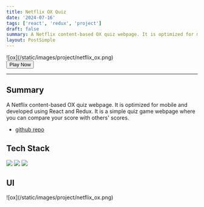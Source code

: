 ```yaml
---
title: Netflix OX Quiz
date: '2024-07-16'
tags: ['react', 'redux', 'project']
draft: false
summary: A Netflix content-based OX quiz webpage. It is optimized for mobile and developed using React and Redux. It is a simple quiz game webpage where you can compare your score with others' scores.
layout: PostSimple
---
```


<div className="-mx-2 flex flex-wrap overflow-hidden xl:-mx-2">
  ![ox](/static/images/project/netflix_ox.png)
</div>
<div className="flex justify-center">
  <a href="https://oxquiz.netlify.app/" target="_blank" className="no-underline">
    <button className="flex h-[50px] w-[90px] items-center justify-center rounded-lg border border-primary-500 hover:border-primary-600">
      Play Now
    </button>
  </a>
</div>

<hr />

## Summary

A Netflix content-based OX quiz webpage. It is optimized for mobile and developed using React and Redux. It is a simple quiz game webpage where you can compare your score with others' scores.

- [github repo](https://github.com/keimindev/OX_Quiz)

## Tech Stack

<div className="m-0 flex flex-wrap p-0">
  <img
    className="m-0 mb-1 w-[90px] rounded-full p-2"
    src="https://img.shields.io/badge/-React-ced4da.svg?&style=flat-square&logo=React&logoColor=black"
  />
  <img
    className="m-0 mb-1 w-[90px] rounded-full p-2"
    src="https://img.shields.io/badge/-Redux-ced4da.svg?&style=flat-square&logo=Redux&logoColor=black"
  />
  <img
    className="m-0 mb-1 w-[110px] rounded-full p-2"
    src="https://img.shields.io/badge/-firebase-ced4da.svg?&style=flat-square&logo=firebase&logoColor=black"
  />
</div>

## UI

<div className="-mx-2 flex flex-wrap overflow-hidden xl:-mx-2">
  ![ox](/static/images/project/netflix_ox.png)
</div>
